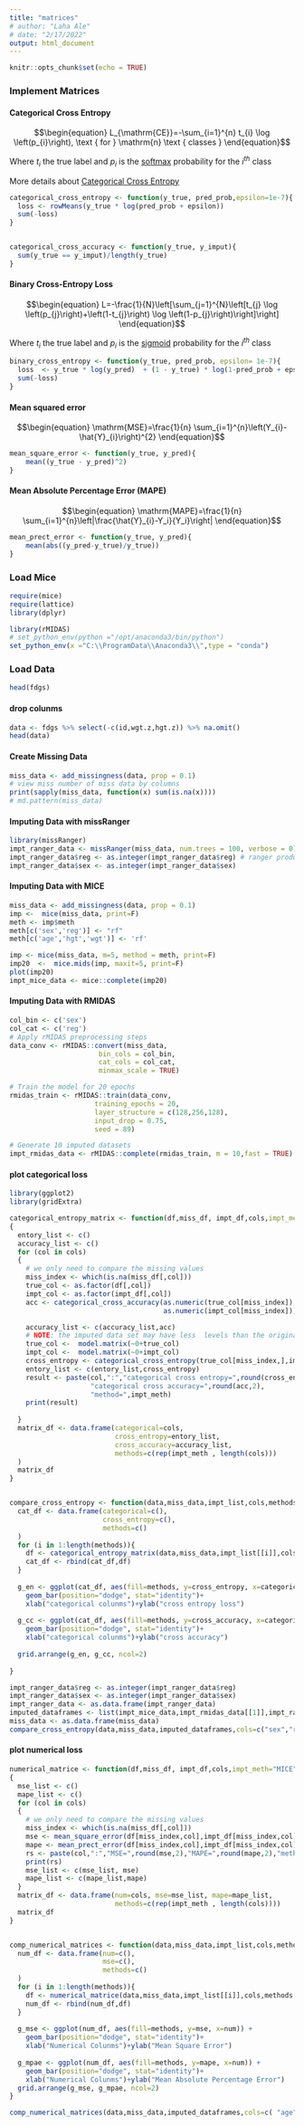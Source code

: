 ```yaml
---
title: "matrices"
# author: "Laha Ale"
# date: "2/17/2022"
output: html_document
---
```


```r
knitr::opts_chunk$set(echo = TRUE)
```

### Implement Matrices
#### Categorical Cross Entropy


$$\begin{equation}
L_{\mathrm{CE}}=-\sum_{i=1}^{n} t_{i} \log \left(p_{i}\right), \text { for } \mathrm{n} \text { classes }
\end{equation}$$


Where $t_i$ the true label and $p_i$ is the [softmax](https://en.wikipedia.org/wiki/Softmax_function) probability for the $i^{th}$ class

More details about [Categorical Cross Entropy](https://towardsdatascience.com/cross-entropy-loss-function-f38c4ec8643e)

```r
categorical_cross_entropy <- function(y_true, pred_prob,epsilon=1e-7){
  loss <- rowMeans(y_true * log(pred_prob + epsilon))
  sum(-loss)
}


categorical_cross_accuracy <- function(y_true, y_imput){
  sum(y_true == y_imput)/length(y_true)
}

```

#### Binary Cross-Entropy Loss

$$\begin{equation}
L=-\frac{1}{N}\left[\sum_{j=1}^{N}\left[t_{j} \log \left(p_{j}\right)+\left(1-t_{j}\right) \log \left(1-p_{j}\right)\right]\right]
\end{equation}$$


Where $t_i$ the true label and $p_i$ is the [sigmoid](https://en.wikipedia.org/wiki/Sigmoid_function) probability for the $i^{th}$ class

```r
binary_cross_entropy <- function(y_true, pred_prob, epsilon= 1e-7){
  loss  <- y_true * log(y_pred)  + (1 - y_true) * log(1-pred_prob + epsilon)  
  sum(-loss)
}

```

#### Mean squared error

$$\begin{equation}
\mathrm{MSE}=\frac{1}{n} \sum_{i=1}^{n}\left(Y_{i}-\hat{Y}_{i}\right)^{2}
\end{equation}$$


```r
mean_square_error <- function(y_true, y_pred){
    mean((y_true - y_pred)^2)
}
```

#### Mean Absolute Percentage Error (MAPE)

$$\begin{equation}
\mathrm{MAPE}=\frac{1}{n} \sum_{i=1}^{n}\left|\frac{\hat{Y}_{i}-Y_i}{Y_i}\right|
\end{equation}$$


```r
mean_prect_error <- function(y_true, y_pred){
    mean(abs((y_pred-y_true)/y_true))
}
```

### Load Mice
```r
require(mice)
require(lattice)
library(dplyr)

library(rMIDAS)
# set_python_env(python ="/opt/anaconda3/bin/python")
set_python_env(x ="C:\\ProgramData\\Anaconda3\\",type = "conda")
```

### Load Data

```r
head(fdgs)
```
#### drop colunms
```r
data <- fdgs %>% select(-c(id,wgt.z,hgt.z)) %>% na.omit()
head(data)
```

#### Create Missing Data
```r
miss_data <- add_missingness(data, prop = 0.1)
# view miss number of miss data by columns
print(sapply(miss_data, function(x) sum(is.na(x))))
# md.pattern(miss_data)
```

#### Imputing Data with missRanger
```r
library(missRanger)
impt_ranger_data <- missRanger(miss_data, num.trees = 100, verbose = 0)
impt_ranger_data$reg <- as.integer(impt_ranger_data$reg) # ranger produce float number of categorical 
impt_ranger_data$sex <- as.integer(impt_ranger_data$sex)

```

#### Imputing Data with MICE
```r
miss_data <- add_missingness(data, prop = 0.1)
imp <-  mice(miss_data, print=F)
meth <- imp$meth
meth[c('sex','reg')] <- "rf"
meth[c('age','hgt','wgt')] <- 'rf'

imp <- mice(miss_data, m=5, method = meth, print=F)
imp20  <-  mice.mids(imp, maxit=5, print=F)
plot(imp20)
impt_mice_data <- mice::complete(imp20)
```

#### Imputing Data with RMIDAS
```r
col_bin <- c('sex')
col_cat <- c('reg') 
# Apply rMIDAS preprocessing steps
data_conv <- rMIDAS::convert(miss_data, 
                      bin_cols = col_bin, 
                      cat_cols = col_cat,
                      minmax_scale = TRUE)

# Train the model for 20 epochs
rmidas_train <- rMIDAS::train(data_conv,
                     training_epochs = 20,
                     layer_structure = c(128,256,128),
                     input_drop = 0.75,
                     seed = 89)

# Generate 10 imputed datasets
impt_rmidas_data <- rMIDAS::complete(rmidas_train, m = 10,fast = TRUE)

```



#### plot categorical loss
```r

library(ggplot2)
library(gridExtra)

categorical_entropy_matrix <- function(df,miss_df, impt_df,cols,impt_meth="MICE") 
{
  entory_list <- c()
  accuracy_list <- c()
  for (col in cols)
  {
    # we only need to compare the missing values
    miss_index <- which(is.na(miss_df[,col]))
    true_col <- as.factor(df[,col])
    impt_col <- as.factor(impt_df[,col])
    acc <- categorical_cross_accuracy(as.numeric(true_col[miss_index]),
                                      as.numeric(impt_col[miss_index]))

    accuracy_list <- c(accuracy_list,acc)
    # NOTE: the imputed data set may have less  levels than the original data
    true_col <-  model.matrix(~0+true_col)
    impt_col <-  model.matrix(~0+impt_col)
    cross_entropy <- categorical_cross_entropy(true_col[miss_index,],impt_col[miss_index,])
    entory_list <- c(entory_list,cross_entropy)
    result <- paste(col,":","categorical cross entropy=",round(cross_entropy,2),
                    "categorical cross accuracy=",round(acc,2),
                    "method=",impt_meth)
    print(result)
    
  }
  matrix_df <- data.frame(categorical=cols, 
                          cross_entropy=entory_list,
                          cross_accuracy=accuracy_list,
                          methods=c(rep(impt_meth , length(cols)))
  )
  matrix_df
}


compare_cross_entropy <- function(data,miss_data,impt_list,cols,methods){
  cat_df <- data.frame(categorical=c(), 
                       cross_entropy=c(),
                       methods=c()
  )
  for (i in 1:length(methods)){
    df <- categorical_entropy_matrix(data,miss_data,impt_list[[i]],cols,methods[i])
    cat_df <- rbind(cat_df,df)
  }
  
  g_en <- ggplot(cat_df, aes(fill=methods, y=cross_entropy, x=categorical)) +
    geom_bar(position="dodge", stat="identity")+
    xlab("categorical colunms")+ylab("cross entropy loss")
  
  g_cc <- ggplot(cat_df, aes(fill=methods, y=cross_accuracy, x=categorical)) +
    geom_bar(position="dodge", stat="identity")+
    xlab("categorical colunms")+ylab("cross accuracy")
  
  grid.arrange(g_en, g_cc, ncol=2)
  
}


```

```r

impt_ranger_data$reg <- as.integer(impt_ranger_data$reg)
impt_ranger_data$sex <- as.integer(impt_ranger_data$sex)
impt_ranger_data <- as.data.frame(impt_ranger_data)
imputed_dataframes <- list(impt_mice_data,impt_rmidas_data[[1]],impt_ranger_data)
miss_data <- as.data.frame(miss_data)
compare_cross_entropy(data,miss_data,imputed_dataframes,cols=c("sex","reg"),methods = c("MICE","MIDAS","Ranger"))

```

#### plot numerical loss
```r
numerical_matrice <- function(df,miss_df, impt_df,cols,impt_meth="MICE") 
{
  mse_list <- c()
  mape_list <- c()
  for (col in cols)
  {
    # we only need to compare the missing values
    miss_index <- which(is.na(miss_df[,col]))
    mse <- mean_square_error(df[miss_index,col],impt_df[miss_index,col])
    mape <- mean_prect_error(df[miss_index,col],impt_df[miss_index,col])
    rs <- paste(col,":","MSE=",round(mse,2),"MAPE=",round(mape,2),"method=",impt_meth)
    print(rs)
    mse_list <- c(mse_list, mse)
    mape_list <- c(mape_list,mape)
  }
  matrix_df <- data.frame(num=cols, mse=mse_list, mape=mape_list,
                          methods=c(rep(impt_meth , length(cols))))
  matrix_df
}


comp_numerical_matrices <- function(data,miss_data,impt_list,cols,methods){
  num_df <- data.frame(num=c(), 
                       mse=c(),
                       methods=c()
  )
  for (i in 1:length(methods)){
    df <- numerical_matrice(data,miss_data,impt_list[[i]],cols,methods[i])
    num_df <- rbind(num_df,df)
  }
  
  g_mse <- ggplot(num_df, aes(fill=methods, y=mse, x=num)) +
    geom_bar(position="dodge", stat="identity")+
    xlab("Numerical Colunms")+ylab("Mean Square Error")
  
  g_mpae <- ggplot(num_df, aes(fill=methods, y=mape, x=num)) +
    geom_bar(position="dodge", stat="identity")+
    xlab("Numerical Colunms")+ylab("Mean Absolute Percentage Error")
  grid.arrange(g_mse, g_mpae, ncol=2)
}


```

```r
comp_numerical_matrices(data,miss_data,imputed_dataframes,cols=c( "age", "hgt","wgt"),methods = c("MICE","MIDAS","missRanger"))

```








